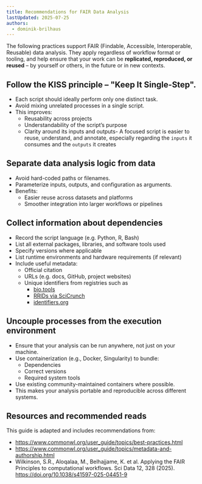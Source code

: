 ```yaml
---
title: Recommendations for FAIR Data Analysis
lastUpdated: 2025-07-25
authors:
  - dominik-brilhaus
---
```


The following practices support FAIR (Findable, Accessible, Interoperable, Reusable) data analysis. They apply regardless of workflow format or tooling, and help ensure that your work can be **replicated, reproduced, or reused** – by yourself or others, in the future or in new contexts.

## Follow the KISS principle – **"Keep It Single-Step"**. 

- Each script should ideally perform only one distinct task.
- Avoid mixing unrelated processes in a single script.
- This improves:
  - Reusability across projects
  - Understandability of the script’s purpose
  - Clarity around its inputs and outputs- A focused script is easier to reuse, understand, and annotate, especially regarding the `inputs` it consumes and the `outputs` it creates

## Separate data analysis logic from data
    
- Avoid hard-coded paths or filenames.
- Parameterize inputs, outputs, and configuration as arguments.
- Benefits:
  - Easier reuse across datasets and platforms
  - Smoother integration into larger workflows or pipelines

## Collect information about dependencies

- Record the script language (e.g. Python, R, Bash)
- List all external packages, libraries, and software tools used
- Specify versions where applicable
- List runtime environments and hardware requirements (if relevant)
- Include useful metadata:
  - Official citation
  - URLs (e.g. docs, GitHub, project websites)
  - Unique identifiers from registries such as 
    - [bio.tools](https://bio.tools/)
    - [RRIDs via SciCrunch](https://scicrunch.org/resources/about/resource)
    - [identifiers.org](https://identifiers.org/)

## Uncouple processes from the execution environment

- Ensure that your analysis can be run anywhere, not just on your machine.
- Use containerization (e.g., Docker, Singularity) to bundle:
  - Dependencies
  - Correct versions
  - Required system tools
- Use existing community-maintained containers where possible.
- This makes your analysis portable and reproducible across different systems.

## Resources and recommended reads

This guide is adapted and includes recommendations from:

- https://www.commonwl.org/user_guide/topics/best-practices.html
- https://www.commonwl.org/user_guide/topics/metadata-and-authorship.html
- Wilkinson, S.R., Aloqalaa, M., Belhajjame, K. et al. Applying the FAIR Principles to computational workflows. Sci Data 12, 328 (2025). https://doi.org/10.1038/s41597-025-04451-9

